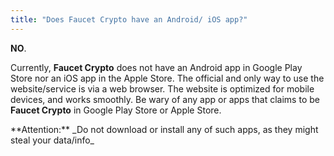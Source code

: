 ```yaml
---
title: "Does Faucet Crypto have an Android/ iOS app?"
---
```


**NO**.

Currently, **Faucet Crypto** does not have an Android app in Google Play Store nor an iOS app in the Apple Store. The official and only way to use the website/service is via a web browser. The website is optimized for mobile devices, and works smoothly. Be wary of any app or apps that claims to be **Faucet Crypto** in Google Play Store or Apple Store.

<Warning>
   **Attention:** _Do not download or install any of such apps, as they might steal your data/info_
</Warning>